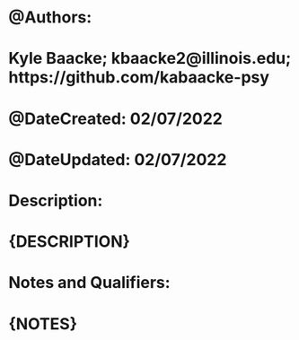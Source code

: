 # @Authors: 
#   Kyle Baacke; kbaacke2@illinois.edu; https://github.com/kabaacke-psy
# @DateCreated: 02/07/2022
# @DateUpdated: 02/07/2022
# Description:
#   {DESCRIPTION}
# Notes and Qualifiers:
#   {NOTES}